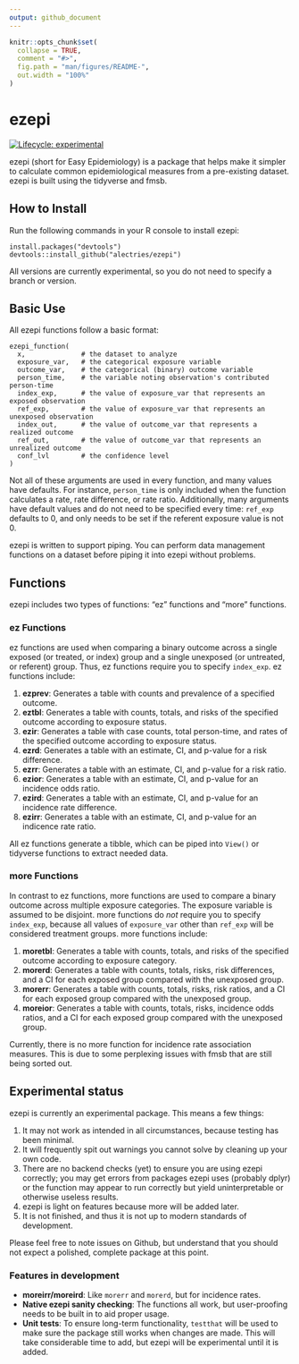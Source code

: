 ```yaml
---
output: github_document
---
```


<!-- README.md is generated from README.Rmd. Please edit that file -->

```r
knitr::opts_chunk$set(
  collapse = TRUE,
  comment = "#>",
  fig.path = "man/figures/README-",
  out.width = "100%"
)
```

# ezepi

<!-- badges: start -->
[![Lifecycle: experimental](https://img.shields.io/badge/lifecycle-experimental-orange.svg)](https://lifecycle.r-lib.org/articles/stages.html#experimental)
<!-- badges: end -->

ezepi (short for Easy Epidemiology) is a package that helps make it simpler to calculate common epidemiological measures from a pre-existing dataset. ezepi is built using the tidyverse and fmsb.

## How to Install

Run the following commands in your R console to install ezepi:

```
install.packages("devtools")
devtools::install_github("alectries/ezepi")
```

All versions are currently experimental, so you do not need to specify a branch or version.

## Basic Use

All ezepi functions follow a basic format:

```
ezepi_function(
  x,              # the dataset to analyze
  exposure_var,   # the categorical exposure variable
  outcome_var,    # the categorical (binary) outcome variable
  person_time,    # the variable noting observation's contributed person-time
  index_exp,      # the value of exposure_var that represents an exposed observation
  ref_exp,        # the value of exposure_var that represents an unexposed observation
  index_out,      # the value of outcome_var that represents a realized outcome
  ref_out,        # the value of outcome_var that represents an unrealized outcome
  conf_lvl        # the confidence level
)
```

Not all of these arguments are used in every function, and many values have defaults. For instance, `person_time` is only included when the function calculates a rate, rate difference, or rate ratio. Additionally, many arguments have default values and do not need to be specified every time: `ref_exp` defaults to 0, and only needs to be set if the referent exposure value is not 0.

ezepi is written to support piping. You can perform data management functions on a dataset before piping it into ezepi without problems.

## Functions

ezepi includes two types of functions: "ez" functions and "more" functions.

### ez Functions

ez functions are used when comparing a binary outcome across a single exposed (or treated, or index) group and a single unexposed (or untreated, or referent) group. Thus, ez functions require you to specify `index_exp`. ez functions include:

1. **ezprev**: Generates a table with counts and prevalence of a specified outcome.
2. **eztbl**: Generates a table with counts, totals, and risks of the specified outcome according to exposure status.
3. **ezir**: Generates a table with case counts, total person-time, and rates of the specified outcome according to exposure status.
4. **ezrd**: Generates a table with an estimate, CI, and p-value for a risk difference.
5. **ezrr**: Generates a table with an estimate, CI, and p-value for a risk ratio.
6. **ezior**: Generates a table with an estimate, CI, and p-value for an incidence odds ratio.
7. **ezird**: Generates a table with an estimate, CI, and p-value for an incidence rate difference.
8. **ezirr**: Generates a table with an estimate, CI, and p-value for an indicence rate ratio.

All ez functions generate a tibble, which can be piped into `View()` or tidyverse functions to extract needed data.

### more Functions

In contrast to ez functions, more functions are used to compare a binary outcome across multiple exposure categories. The exposure variable is assumed to be disjoint. more functions do *not* require you to specify `index_exp`, because all values of `exposure_var` other than `ref_exp` will be considered treatment groups. more functions include:

1. **moretbl**: Generates a table with counts, totals, and risks of the specified outcome according to exposure category.
2. **morerd**: Generates a table with counts, totals, risks, risk differences, and a CI for each exposed group compared with the unexposed group.
3. **morerr**: Generates a table with counts, totals, risks, risk ratios, and a CI for each exposed group compared with the unexposed group.
4. **moreior**: Generates a table with counts, totals, risks, incidence odds ratios, and a CI for each exposed group compared with the unexposed group.

Currently, there is no more function for incidence rate association measures. This is due to some perplexing issues with fmsb that are still being sorted out.

## Experimental status

ezepi is currently an experimental package. This means a few things:

1. It may not work as intended in all circumstances, because testing has been minimal.
2. It will frequently spit out warnings you cannot solve by cleaning up your own code.
3. There are no backend checks (yet) to ensure you are using ezepi correctly; you may get errors from packages ezepi uses (probably dplyr) or the function may appear to run correctly but yield uninterpretable or otherwise useless results.
4. ezepi is light on features because more will be added later.
5. It is not finished, and thus it is not up to modern standards of development.

Please feel free to note issues on Github, but understand that you should not expect a polished, complete package at this point.

### Features in development

- **moreirr/moreird**: Like `morerr` and `morerd`, but for incidence rates.
- **Native ezepi sanity checking**: The functions all work, but user-proofing needs to be built in to aid proper usage.
- **Unit tests**: To ensure long-term functionality, `testthat` will be used to make sure the package still works when changes are made. This will take considerable time to add, but ezepi will be experimental until it is added.

